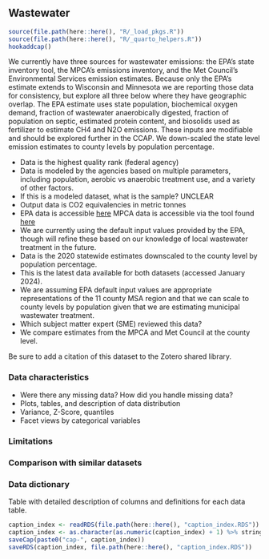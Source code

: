 ## Wastewater
```r
source(file.path(here::here(), "R/_load_pkgs.R"))
source(file.path(here::here(), "R/_quarto_helpers.R"))
hookaddcap()
```

We currently have three sources for wastewater emissions: the EPA's state inventory tool, the MPCA's emissions inventory, and the Met Council's Environmental Services emission estimates. Because only the EPA's estimate extends to Wisconsin and Minnesota we are reporting those data for consistency, but explore all three below where they have geographic overlap. The EPA estimate uses state population, biochemical oxygen demand, fraction of wastewater anaerobically digested, fraction of population on septic, estimated protein content, and biosolids used as fertilizer to estimate CH4 and N2O emissions. These inputs are modifiable and should be explored further in the CCAP. We down-scaled the state level emission estimates to county levels by population percentage.

- Data is the highest quality rank (federal agency)
- Data is modeled by the agencies based on multiple parameters, including population, aerobic vs anaerobic treatment use, and a variety of other factors.
- If this is a modeled dataset, what is the sample? UNCLEAR
- Output data is CO2 equivalencies in metric tonnes
- EPA data is accessible [here](https://www.epa.gov/statelocalenergy/download-state-inventory-and-projection-tool)
  MPCA data is accessible via the tool found [here](https://public.tableau.com/app/profile/mpca.data.services/viz/GHGemissioninventory/GHGsummarystory)
- We are currently using the default input values provided by the EPA, though will refine these based on our knowledge of local wastewater treatment in the future.
- Data is the 2020 statewide estimates downscaled to the county level by population percentage.
- This is the latest data available for both datasets (accessed January 2024).
- We are assuming EPA default input values are appropriate representations of the 11 county MSA region and that we can scale to county levels by population given that we are estimating municipal wastewater treatment.
- Which subject matter expert (SME) reviewed this data?
- We compare estimates from the MPCA and Met Council at the county level.

Be sure to add a citation of this dataset to the Zotero shared library.

### Data characteristics

- Were there any missing data? How did you handle missing data?
- Plots, tables, and description of data distribution
- Variance, Z-Score, quantiles
- Facet views by categorical variables

### Limitations

### Comparison with similar datasets

### Data dictionary

Table with detailed description of columns and definitions for each data table.

```r
caption_index <- readRDS(file.path(here::here(), "caption_index.RDS"))
caption_index <- as.character(as.numeric(caption_index) + 1) %>% stringr::str_pad(width = 2, side = "left", pad = "0")
saveCap(paste0("cap-", caption_index))
saveRDS(caption_index, file.path(here::here(), "caption_index.RDS"))
```
